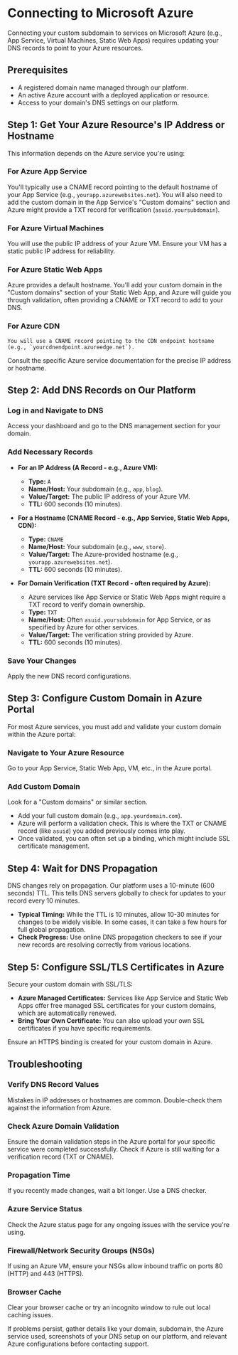 
# Connecting to Microsoft Azure

Connecting your custom subdomain to services on Microsoft Azure (e.g., App Service, Virtual Machines, Static Web Apps) requires updating your DNS records to point to your Azure resources.

## Prerequisites

*   A registered domain name managed through our platform.
*   An active Azure account with a deployed application or resource.
*   Access to your domain's DNS settings on our platform.

## Step 1: Get Your Azure Resource's IP Address or Hostname

This information depends on the Azure service you're using:

<Steps>

### For Azure App Service
   You'll typically use a CNAME record pointing to the default hostname of your App Service (e.g., `yourapp.azurewebsites.net`). You will also need to add the custom domain in the App Service's "Custom domains" section and Azure might provide a TXT record for verification (`asuid.yoursubdomain`).

### For Azure Virtual Machines
   You will use the public IP address of your Azure VM. Ensure your VM has a static public IP address for reliability.

### For Azure Static Web Apps
   Azure provides a default hostname. You'll add your custom domain in the "Custom domains" section of your Static Web App, and Azure will guide you through validation, often providing a CNAME or TXT record to add to your DNS.

### For Azure CDN
    You will use a CNAME record pointing to the CDN endpoint hostname (e.g., `yourcdnendpoint.azureedge.net`).

</Steps>

Consult the specific Azure service documentation for the precise IP address or hostname.

## Step 2: Add DNS Records on Our Platform

<Steps>

### Log in and Navigate to DNS
   Access your dashboard and go to the DNS management section for your domain.

### Add Necessary Records

*   **For an IP Address (A Record - e.g., Azure VM):**
    *   **Type:** `A`
    *   **Name/Host:** Your subdomain (e.g., `app`, `blog`).
    *   **Value/Target:** The public IP address of your Azure VM.
    *   **TTL:** 600 seconds (10 minutes).

*   **For a Hostname (CNAME Record - e.g., App Service, Static Web Apps, CDN):**
    *   **Type:** `CNAME`
    *   **Name/Host:** Your subdomain (e.g., `www`, `store`).
    *   **Value/Target:** The Azure-provided hostname (e.g., `yourapp.azurewebsites.net`).
    *   **TTL:** 600 seconds (10 minutes).

*   **For Domain Verification (TXT Record - often required by Azure):**
    *   Azure services like App Service or Static Web Apps might require a TXT record to verify domain ownership.
    *   **Type:** `TXT`
    *   **Name/Host:** Often `asuid.yoursubdomain` for App Service, or as specified by Azure for other services.
    *   **Value/Target:** The verification string provided by Azure.
    *   **TTL:** 600 seconds (10 minutes).

### Save Your Changes
   Apply the new DNS record configurations.

</Steps>

## Step 3: Configure Custom Domain in Azure Portal

For most Azure services, you must add and validate your custom domain within the Azure portal:

<Steps>

### Navigate to Your Azure Resource
   Go to your App Service, Static Web App, VM, etc., in the Azure portal.

### Add Custom Domain
   Look for a "Custom domains" or similar section.
   *   Add your full custom domain (e.g., `app.yourdomain.com`).
   *   Azure will perform a validation check. This is where the TXT or CNAME record (like `asuid`) you added previously comes into play.
   *   Once validated, you can often set up a binding, which might include SSL certificate management.

</Steps>

## Step 4: Wait for DNS Propagation

DNS changes rely on propagation. Our platform uses a 10-minute (600 seconds) TTL. This tells DNS servers globally to check for updates to your record every 10 minutes.

*   **Typical Timing:** While the TTL is 10 minutes, allow 10-30 minutes for changes to be widely visible. In some cases, it can take a few hours for full global propagation.
*   **Check Progress:** Use online DNS propagation checkers to see if your new records are resolving correctly from various locations.

## Step 5: Configure SSL/TLS Certificates in Azure

Secure your custom domain with SSL/TLS:

*   **Azure Managed Certificates:** Services like App Service and Static Web Apps offer free managed SSL certificates for your custom domains, which are automatically renewed.
*   **Bring Your Own Certificate:** You can also upload your own SSL certificates if you have specific requirements.

Ensure an HTTPS binding is created for your custom domain in Azure.

## Troubleshooting

<Steps>

### Verify DNS Record Values
   Mistakes in IP addresses or hostnames are common. Double-check them against the information from Azure.

### Check Azure Domain Validation
   Ensure the domain validation steps in the Azure portal for your specific service were completed successfully. Check if Azure is still waiting for a verification record (TXT or CNAME).

### Propagation Time
   If you recently made changes, wait a bit longer. Use a DNS checker.

### Azure Service Status
   Check the Azure status page for any ongoing issues with the service you're using.

### Firewall/Network Security Groups (NSGs)
   If using an Azure VM, ensure your NSGs allow inbound traffic on ports 80 (HTTP) and 443 (HTTPS).

### Browser Cache
   Clear your browser cache or try an incognito window to rule out local caching issues.

</Steps>

If problems persist, gather details like your domain, subdomain, the Azure service used, screenshots of your DNS setup on our platform, and relevant Azure configurations before contacting support. 